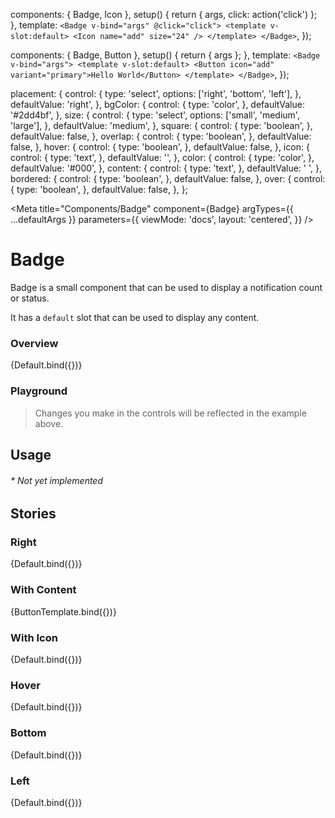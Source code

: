 
  components: { Badge, Icon },
  setup() {
    return { args, click: action('click') };
  },
  template: `
    <Badge v-bind="args" @click="click">
      <template v-slot:default>
        <Icon name="add" size="24" />
      </template>
    </Badge>
    `,
});

  components: { Badge, Button },
  setup() {
    return { args };
  },
  template: `
    <Badge v-bind="args">
      <template v-slot:default>
        <Button icon="add" variant="primary">Hello World</Button>
      </template>
    </Badge>
    `,
});

  placement: {
    control: {
      type: 'select',
      options: ['right', 'bottom', 'left'],
    },
    defaultValue: 'right',
  },
  bgColor: {
    control: {
      type: 'color',
    },
    defaultValue: '#2dd4bf',
  },
  size: {
    control: {
      type: 'select',
      options: ['small', 'medium', 'large'],
    },
    defaultValue: 'medium',
  },
  square: {
    control: {
      type: 'boolean',
    },
    defaultValue: false,
  },
  overlap: {
    control: {
      type: 'boolean',
    },
    defaultValue: false,
  },
  hover: {
    control: {
      type: 'boolean',
    },
    defaultValue: false,
  },
  icon: {
    control: {
      type: 'text',
    },
    defaultValue: '',
  },
  color: {
    control: {
      type: 'color',
    },
    defaultValue: '#000',
  },
  content: {
    control: {
      type: 'text',
    },
    defaultValue: ' ',
  },
  bordered: {
    control: {
      type: 'boolean',
    },
    defaultValue: false,
  },
  over: {
    control: {
      type: 'boolean',
    },
    defaultValue: false,
  },
};

<Meta
  title="Components/Badge"
  component={Badge}
  argTypes={{ ...defaultArgs }}
  parameters={{
    viewMode: 'docs',
    layout: 'centered',
  }}
/>

# Badge

Badge is a small component that can be used to display a notification count or status.

It has a `default` slot that can be used to display any content.

### Overview

<Canvas withSource="open">
  <Story
    name="Overview"
    argTypes={{ ...Default.argTypes }}
    args={{ placement: 'right' }}
  >
    {Default.bind({})}
  </Story>
</Canvas>

### Playground

> Changes you make in the controls will be reflected in the example above.

<ArgsTable story="Overview" exclude={/^(click|default|on.*)$/} />

## Usage

###### \* Not yet implemented

## Stories

### Right

<Canvas withSource="open">
  <Story
    name="Right"
    argTypes={{ ...Default.argTypes }}
    args={{ placement: 'right' }}
  >
    {Default.bind({})}
  </Story>
</Canvas>

### With Content

<Canvas withSource="open">
  <Story
    name="With Content"
    argTypes={{ ...ButtonTemplate.argTypes }}
    args={{ content: '1' }}
  >
    {ButtonTemplate.bind({})}
  </Story>
</Canvas>

### With Icon

<Canvas withSource="open">
  <Story
    name="With Icon"
    argTypes={{ ...Default.argTypes }}
    args={{ icon: 'cancel' }}
  >
    {Default.bind({})}
  </Story>
</Canvas>

### Hover

<Canvas withSource="open">
  <Story name="Hover" argTypes={{ ...Default.argTypes }} args={{ hover: true }}>
    {Default.bind({})}
  </Story>
</Canvas>

### Bottom

<Canvas withSource="open">
  <Story
    name="Bottom"
    argTypes={{ ...Default.argTypes }}
    args={{ placement: 'bottom' }}
  >
    {Default.bind({})}
  </Story>
</Canvas>

### Left

<Canvas withSource="open">
  <Story
    name="Left"
    argTypes={{ ...Default.argTypes }}
    args={{ placement: 'left' }}
  >
    {Default.bind({})}
  </Story>
</Canvas>
